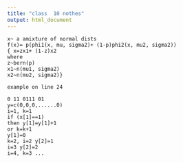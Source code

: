 ```yaml
---
title: "class  10 nothes"
output: html_document
---
```

```
x~ a amixture of normal dists
f(x)= p(phi1(x, mu, sigma2)+ (1-p)phi2(x, mu2, sigma2))
{ x=zx1+ (1-z)x2
where 
z~bern(p)
x1~n(mu1, sigma2)
x2~n(mu2, sigma2)}
```

``` 
example on line 24 

0 11 0111 01 
y=c(0,0,0,......0)
i=1, k=1 
if (x[1]==1)
then y[1]=y[1]+1 
or k=k+1 
y[1]=0
k=2, i=2 y[2]=1
i=3 y[2]=2
i=4, k=3 ...
```